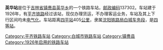 {{noteTA
|1=zh-cn:始发车次; zh-hk:列車班次;
|2=zh-cn:车次; zh-hk:班次;
}}
{{Infobox China railway station
|车站名称 = 英华站
|车站名称拼音 = 
|车站地址 = [[吉林省|吉林省]][[白城市|白城市]][[镇赉县|镇赉县]]
|归属 = [[沈阳铁路局|沈阳铁路局]][[白城车务段|白城车务段]]
|线路 = [[平齐铁路|平齐铁路]]
|车站等级 = [[四等站_(中铁)|四等站]]
|使用状态 = 已撤销
}}
'''英华站'''是位于[[吉林省|吉林省]][[镇赉县|镇赉县]][[英华乡|英华乡]]的一个铁路车站，[[邮政编码|邮政编码]]137302。车站建于1926年，有[[平齐铁路|平齐铁路]]经过该站，现仅办理货运，不办理客运业务，车站及其上下行区间均未[[电气化|电气化]]。车站距离[[四平站|四平站]]405[[公里|公里]]，隶属[[沈阳铁路局|沈阳铁路局]][[白城车务段|白城车务段]]，是[[四等站_(中铁)|四等站]]。

{{start rail box}}
{{s-inop|[[镇赉站|镇赉站]]}}
{{s-line|[[平齐铁路|平齐铁路]]}}
{{s-inop|[[泰来站|泰来站]]}}
{{end box}}
{{平齐铁路}}
{{铁路车站小作品}}
{{吉林小作品}}

[[Category:平齐铁路车站|Category:平齐铁路车站]]
[[Category:白城市铁路车站|Category:白城市铁路车站]]
[[Category:镇赉县|Category:镇赉县]]
[[Category:1926年启用的铁路车站|Category:1926年启用的铁路车站]]